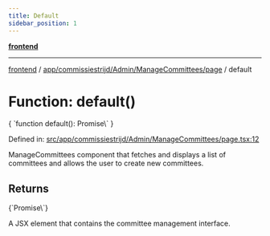 ```yaml
---
title: Default
sidebar_position: 1
---
```



[**frontend**](../../../../../..)

***

[frontend](../../../../../..) / [app/commissiestrijd/Admin/ManageCommittees/page](..) / default

# Function: default()

<CodeBlock language="ts">
{ `function default(): Promise\<Element\>` }
</CodeBlock>

Defined in: [src/app/commissiestrijd/Admin/ManageCommittees/page.tsx:12](https://github.com/svsticky/CommitteeClash/blob/42e3ab31b18c9cdd65955be0ecd3ca0a2cb493b5/frontend/src/app/commissiestrijd/Admin/ManageCommittees/page.tsx#L12)

ManageCommittees component that fetches and displays a list of committees
and allows the user to create new committees.

## Returns
<CodeBlock language="ts">
{`Promise\<Element\>`}
</CodeBlock>

A JSX element that contains the committee management interface.
